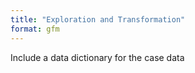 ```yaml
---
title: "Exploration and Transformation"
format: gfm
---
```


Include a data dictionary for the case data

